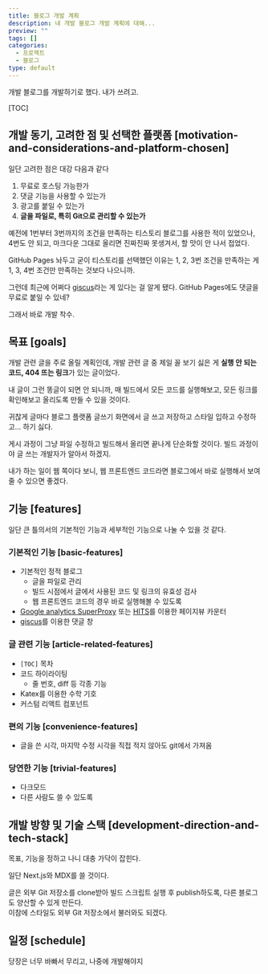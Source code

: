 ```yaml
---
title: 블로그 개발 계획
description: 내 개발 블로그 개발 계획에 대해...
preview: ""
tags: []
categories:
  - 프로젝트
  - 블로그
type: default
---
```


개발 블로그를 개발하기로 했다. 내가 쓰려고.

[TOC]

## 개발 동기, 고려한 점 및 선택한 플랫폼 [motivation-and-considerations-and-platform-chosen]

일단 고려한 점은 대강 다음과 같다

1. 무료로 호스팅 가능한가
2. 댓글 기능을 사용할 수 있는가
3. 광고를 붙일 수 있는가
4. **글을 파일로, 특히 Git으로 관리할 수 있는가**

예전에 1번부터 3번까지의 조건을 만족하는 티스토리 블로그를 사용한 적이 있었으나, 4번도 안 되고, 마크다운 그대로 올리면 진짜진짜 못생겨서, 할 맛이 안 나서 접었다.

GitHub Pages 놔두고 굳이 티스토리를 선택했던 이유는 1, 2, 3번 조건을 만족하는 게 1, 3, 4번 조건만 만족하는 것보다 나으니까.

그런데 최근에 어쩌다 [giscus](https://giscus.app/)라는 게 있다는 걸 알게 됐다. GitHub Pages에도 댓글을 무료로 붙일 수 있네?

그래서 바로 개발 착수.

## 목표 [goals]

개발 관련 글을 주로 올릴 계획인데, 개발 관련 글 중 제일 꼴 보기 싫은 게 **실행 안 되는 코드, 404 뜨는 링크**가 있는 글이었다.

내 글이 그런 똥글이 되면 안 되니까, 매 빌드에서 모든 코드를 실행해보고, 모든 링크를 확인해보고 올리도록 만들 수 있을 것이다.

귀찮게 글마다 블로그 플랫폼 글쓰기 화면에서 글 쓰고 저장하고 스타일 입하고 수정하고... 하기 싫다.

게시 과정이 그냥 파일 수정하고 빌드해서 올리면 끝나게 단순화할 것이다. 빌드 과정이야 글 쓰는 개발자가 알아서 하겠지.

내가 하는 일이 웹 쪽이다 보니, 웹 프론트엔드 코드라면 블로그에서 바로 실행해서 보여줄 수 있으면 좋겠다.

## 기능 [features]

일단 큰 틀의서의 기본적인 기능과 세부적인 기능으로 나눌 수 있을 것 같다.

### 기본적인 기능 [basic-features]

- 기본적인 정적 블로그
  - 글을 파일로 관리
  - 빌드 시점에서 글에서 사용된 코드 및 링크의 유효성 검사
  - 웹 프론트엔드 코드의 경우 바로 실행해볼 수 있도록
- [Google analytics SuperProxy](https://developers.google.com/analytics/solutions/google-analytics-super-proxy#intro) 또는 [HITS](https://hits.seeyoufarm.com/)를 이용한 페이지뷰 카운터
- [giscus](https://giscus.app/)를 이용한 댓글 창

### 글 관련 기능 [article-related-features]

- `[TOC]` 목차
- 코드 하이라이팅
  - 줄 번호, diff 등 각종 기능
- Katex를 이용한 수학 기호
- 커스텀 리액트 컴포넌트

### 편의 기능 [convenience-features]

- 글을 쓴 시각, 마지막 수정 시각을 직접 적지 않아도 git에서 가져옴

### 당연한 기능 [trivial-features]

- 다크모드
- 다른 사람도 쓸 수 있도록

## 개발 방향 및 기술 스택 [development-direction-and-tech-stack]

목표, 기능을 정하고 나니 대충 가닥이 잡힌다.

일단 Next.js와 MDX를 쓸 것이다.

글은 외부 Git 저장소를 clone받아 빌드 스크립트 실행 후 publish하도록, 다른 블로그도 양산할 수 있게 만든다.  
이참에 스타일도 외부 Git 저장소에서 불러와도 되겠다.

## 일정 [schedule]

당장은 너무 바빠서 무리고, 나중에 개발해야지
